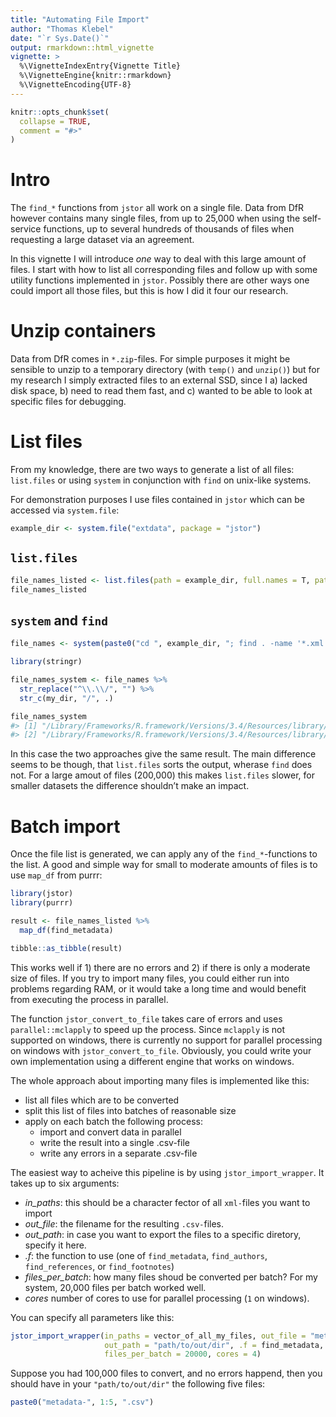 ```yaml
---
title: "Automating File Import"
author: "Thomas Klebel"
date: "`r Sys.Date()`"
output: rmarkdown::html_vignette
vignette: >
  %\VignetteIndexEntry{Vignette Title}
  %\VignetteEngine{knitr::rmarkdown}
  %\VignetteEncoding{UTF-8}
---
```


```r
knitr::opts_chunk$set(
  collapse = TRUE,
  comment = "#>"
)
```

# Intro
The `find_*` functions from `jstor` all work on a single file. Data from DfR
however contains many single files, from up to 25,000 when using the self-service
functions, up to several hundreds of thousands of files when requesting a large
dataset via an agreement.

In this vignette I will introduce _one_ way to deal with this large amount of
files. I start with how to list all corresponding files and follow up with some
utility functions implemented in `jstor`. Possibly there are other ways one could
import all those files, but this is how I did it four our research.


# Unzip containers
Data from DfR comes in `*.zip`-files. For simple purposes it might be sensible
to unzip to a temporary directory (with `temp()` and `unzip()`) but for my 
research I simply extracted files to an external SSD, since I a) lacked disk space,
b) need to read them fast, and c) wanted to be able to look at specific files for
debugging.

# List files
From my knowledge, there are two ways to generate a list of all files: 
`list.files` or using `system` in conjunction with `find` on unix-like systems.

For demonstration purposes I use files contained in `jstor` which can be accessed
via `system.file`:
```r
example_dir <- system.file("extdata", package = "jstor")
```

## `list.files`

```r
file_names_listed <- list.files(path = example_dir, full.names = T, pattern = "*.xml")
file_names_listed
```

## `system` and `find`
```r
file_names <- system(paste0("cd ", example_dir, "; find . -name '*.xml' -type f"), intern = TRUE)
```

```r
library(stringr)

file_names_system <- file_names %>%
  str_replace("^\\.\\/", "") %>%
  str_c(my_dir, "/", .)

file_names_system
#> [1] "/Library/Frameworks/R.framework/Versions/3.4/Resources/library/jstor/extdata/sample_with_footnotes.xml" 
#> [2] "/Library/Frameworks/R.framework/Versions/3.4/Resources/library/jstor/extdata/sample_with_references.xml"
```

In this case the two approaches give the same result.
The main difference seems to be though, that `list.files` sorts the output, 
wherase `find` does not. For a large amout of files (200,000) this makes
`list.files` slower, for smaller datasets the difference shouldn't make an impact.

# Batch import
Once the file list is generated, we can apply any of the `find_*`-functions to
the list. A good and simple way for small to moderate amounts of files is to use
`map_df` from purrr:

```r
library(jstor)
library(purrr)

result <- file_names_listed %>% 
  map_df(find_metadata)

tibble::as_tibble(result)
```

This works well if 1) there are no errors and 2) if there is only a moderate
size of files. If you try to import many files, you could either run into
problems regarding RAM, or it would take a long time and would benefit from
executing the process in parallel.

The function `jstor_convert_to_file` takes care of errors and uses
`parallel::mclapply` to speed up the process. Since `mclapply` is not supported
on windows, there is currently no support for parallel processing on windows with
`jstor_convert_to_file`. Obviously, you could write your own implementation using
a different engine that works on windows.

The whole approach about importing many files is implemented like this:

- list all files which are to be converted
- split this list of files into batches of reasonable size
- apply on each batch the following process:
    + import and convert data in parallel
    + write the result into a single .csv-file
    + write any errors in a separate .csv-file
    
The easiest way to acheive this pipeline is by using `jstor_import_wrapper`. It
takes up to six arguments:

- *in_paths*: this should be a character fector of all `xml-`files you want to
import
- *out_file*: the filename for the resulting `.csv-`files. 
- *out_path*: in case you want to export the files to a specific diretory, 
specify it here.
- *.f*: the function to use (one of `find_metadata`, `find_authors`, `find_references`,
or `find_footnotes`)
- *files_per_batch*: how many files shoud be converted per batch? For my system,
20,000 files per batch worked well.
- *cores* number of cores to use for parallel processing (`1` on windows).

You can specify all parameters like this:
```r
jstor_import_wrapper(in_paths = vector_of_all_my_files, out_file = "metadata",
                     out_path = "path/to/out/dir", .f = find_metadata,
                     files_per_batch = 20000, cores = 4)
```

Suppose you had 100,000 files to convert, and no errors happend, then you should
have in your `"path/to/out/dir"` the following five files:
```r
paste0("metadata-", 1:5, ".csv")
```

